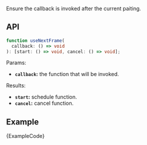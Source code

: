 
Ensure the callback is invoked after the current paiting.

## API

```ts
function useNextFrame(
  callback: () => void
): [start: () => void, cancel: () => void];
```

Params:

- **`callback`:** the function that will be invoked.

Results:

- **`start`:** schedule function.
- **`cancel`:** cancel function.

## Example

<ExampleBlock>
  <Example />
</ExampleBlock>
<CodeBlock language="tsx">{ExampleCode}</CodeBlock>
